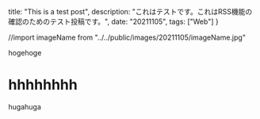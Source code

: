   title: "This is a test post",
  description: "これはテストです。これはRSS機能の確認のためのテスト投稿です。",
  date: "20211105",
  tags: ["Web"]
}

//import imageName from "../../public/images/20211105/imageName.jpg"

hogehoge

# hhhhhhhh

hugahuga

